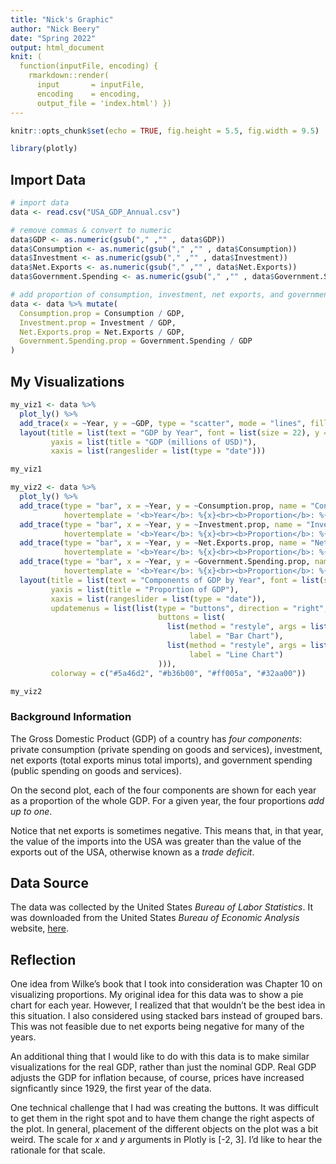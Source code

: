 ```yaml
---
title: "Nick's Graphic"
author: "Nick Beery"
date: "Spring 2022"
output: html_document
knit: (
  function(inputFile, encoding) { 
    rmarkdown::render( 
      input       = inputFile, 
      encoding    = encoding, 
      output_file = 'index.html') })
---
```


```r
knitr::opts_chunk$set(echo = TRUE, fig.height = 5.5, fig.width = 9.5)

library(plotly)
```

## Import Data
```r
# import data
data <- read.csv("USA_GDP_Annual.csv")
```
```r
# remove commas & convert to numeric
data$GDP <- as.numeric(gsub("," ,"" , data$GDP))
data$Consumption <- as.numeric(gsub("," ,"" , data$Consumption))
data$Investment <- as.numeric(gsub("," ,"" , data$Investment))
data$Net.Exports <- as.numeric(gsub("," ,"" , data$Net.Exports))
data$Government.Spending <- as.numeric(gsub("," ,"" , data$Government.Spending))
```
```r
# add proportion of consumption, investment, net exports, and government spending
data <- data %>% mutate(
  Consumption.prop = Consumption / GDP,
  Investment.prop = Investment / GDP,
  Net.Exports.prop = Net.Exports / GDP,
  Government.Spending.prop = Government.Spending / GDP
)
```

## My Visualizations
```r
my_viz1 <- data %>%
  plot_ly() %>%
  add_trace(x = ~Year, y = ~GDP, type = "scatter", mode = "lines", fill = "tozeroy", fillcolor = "rgba(168, 216, 234, 0.5)") %>%
  layout(title = list(text = "GDP by Year", font = list(size = 22), y = 0.99),
         yaxis = list(title = "GDP (millions of USD)"),
         xaxis = list(rangeslider = list(type = "date")))

my_viz1
```
```r
my_viz2 <- data %>%
  plot_ly() %>%
  add_trace(type = "bar", x = ~Year, y = ~Consumption.prop, name = "Consumption", text = ~Consumption, textposition = "none",
            hovertemplate = '<b>Year</b>: %{x}<br><b>Proportion</b>: %{y:.4f}<br><b>Value</b>: $%{text}<br><i>(value in millions of USD)</i>') %>%
  add_trace(type = "bar", x = ~Year, y = ~Investment.prop, name = "Investment", text = ~Investment, textposition = "none",
            hovertemplate = '<b>Year</b>: %{x}<br><b>Proportion</b>: %{y:.4f}<br><b>Value</b>: $%{text}<br><i>(value in millions of USD)</i>') %>%
  add_trace(type = "bar", x = ~Year, y = ~Net.Exports.prop, name = "Net Exports", text = ~Net.Exports, textposition = "none",
            hovertemplate = '<b>Year</b>: %{x}<br><b>Proportion</b>: %{y:.4f}<br><b>Value</b>: $%{text}<br><i>(value in millions of USD)</i>') %>%
  add_trace(type = "bar", x = ~Year, y = ~Government.Spending.prop, name = "Government Spending", text = ~Government.Spending, textposition = "none",
            hovertemplate = '<b>Year</b>: %{x}<br><b>Proportion</b>: %{y:.4f}<br><b>Value</b>: $%{text}<br><i>(value in millions of USD)</i>') %>%
  layout(title = list(text = "Components of GDP by Year", font = list(size = 22), y = 0.99), 
         yaxis = list(title = "Proportion of GDP"),
         xaxis = list(rangeslider = list(type = "date")),
         updatemenus = list(list(type = "buttons", direction = "right", x = 0.79, y = 0.98,
                                 buttons = list(
                                   list(method = "restyle", args = list("type", "bar"), 
                                        label = "Bar Chart"),
                                   list(method = "restyle", args = list("type", "lines"), 
                                        label = "Line Chart")
                                 ))),
         colorway = c("#5a46d2", "#b36b00", "#ff005a", "#32aa00"))

my_viz2
```

### Background Information
The Gross Domestic Product (GDP) of a country has *four components*: private consumption (private spending on goods and services), investment, net exports (total exports minus total imports), and government spending (public spending on goods and services).

On the second plot, each of the four components are shown for each year as a proportion of the whole GDP. For a given year, the four proportions *add up to one*.

Notice that net exports is sometimes negative. This means that, in that year, the value of the imports into the USA was greater than the value of the exports out of the USA, otherwise known as a *trade deficit*.

## Data Source
The data was collected by the United States *Bureau of Labor Statistics*. It was downloaded from the United States *Bureau of Economic Analysis* website, [here](https://apps.bea.gov/iTable/iTable.cfm?reqid=19&step=2).

## Reflection
One idea from Wilke's book that I took into consideration was Chapter 10 on visualizing proportions. My original idea for this data was to show a pie chart for each year. However, I realized that that wouldn't be the best idea in this situation. I also considered using stacked bars instead of grouped bars. This was not feasible due to net exports being negative for many of the years.

An additional thing that I would like to do with this data is to make similar visualizations for the real GDP, rather than just the nominal GDP. Real GDP adjusts the GDP for inflation because, of course, prices have increased signficantly since 1929, the first year of the data.

One technical challenge that I had was creating the buttons. It was difficult to get them in the right spot and to have them change the right aspects of the plot. In general, placement of the different objects on the plot was a bit weird. The scale for *x* and *y* arguments in Plotly is [-2, 3]. I'd like to hear the rationale for that scale.

